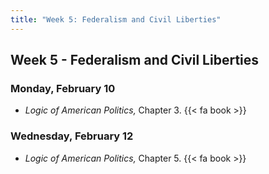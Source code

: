```yaml
---
title: "Week 5: Federalism and Civil Liberties"
---
```


::: {.content-visible when-format="pdf"}

## Week 5 - Federalism and Civil Liberties

:::

[//]: <> (Need to write intro)


### Monday, February 10

- *Logic of American Politics,* Chapter 3. {{< fa book >}}




### Wednesday, February 12

- *Logic of American Politics,* Chapter 5. {{< fa book >}}


